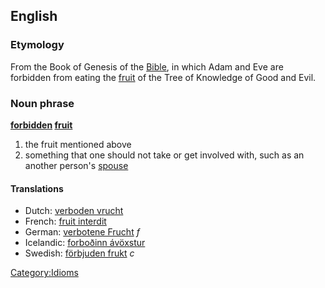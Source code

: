 ==English==
===Etymology===
From the Book of Genesis of the [[Bible]], in which Adam and Eve are forbidden from eating the [[fruit]] of the Tree of Knowledge of Good and Evil.

===Noun phrase===
'''[[forbidden]] [[fruit]]'''
#the fruit mentioned above
#something that one should not take or get involved with, such as an another person's [[spouse]]

====Translations====
*Dutch: [[verboden vrucht]]
*French: [[fruit interdit]]
*German: [[verbotene Frucht]] ''f''
*Icelandic: [[forboðinn ávöxstur]]
*Swedish: [[förbjuden frukt]] ''c''

[[Category:Idioms]]